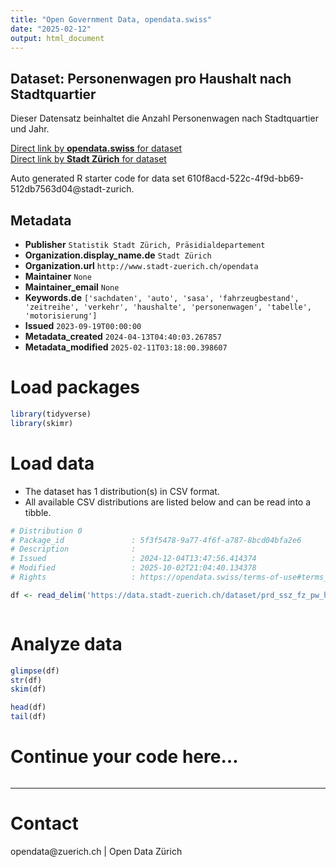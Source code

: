 ```yaml
---
title: "Open Government Data, opendata.swiss"
date: "2025-02-12"
output: html_document
---
```


## Dataset: Personenwagen pro Haushalt nach Stadtquartier

Dieser Datensatz beinhaltet die Anzahl Personenwagen nach Stadtquartier und Jahr. 


[Direct link by **opendata.swiss** for dataset](https://opendata.swiss/de/dataset/personenwagen-pro-haushalt-nach-stadtquartier)<br>
[Direct link by **Stadt Zürich** for dataset](https://data.stadt-zuerich.ch/dataset/prd_ssz_fz_pw_haushalt_quartier_jahr_od2041)

Auto generated R starter code for data set 610f8acd-522c-4f9d-bb69-512db7563d04@stadt-zurich.

## Metadata

- **Publisher** `Statistik Stadt Zürich, Präsidialdepartement`
- **Organization.display_name.de** `Stadt Zürich`
- **Organization.url** `http://www.stadt-zuerich.ch/opendata`
- **Maintainer** `None`
- **Maintainer_email** `None`
- **Keywords.de** `['sachdaten', 'auto', 'sasa', 'fahrzeugbestand', 'zeitreihe', 'verkehr', 'haushalte', 'personenwagen', 'tabelle', 'motorisierung']`
- **Issued** `2023-09-19T00:00:00`
- **Metadata_created** `2024-04-13T04:40:03.267857`
- **Metadata_modified** `2025-02-11T03:18:00.398607`


# Load packages

```r

library(tidyverse)
library(skimr)

```

# Load data

-   The dataset has 1 distribution(s) in CSV format.
-   All available CSV distributions are listed below and can be read into a tibble.

```r

# Distribution 0
# Package_id               : 5f3f5478-9a77-4f6f-a787-8bcd04bfa2e6
# Description              : 
# Issued                   : 2024-12-04T13:47:56.414374
# Modified                 : 2025-10-02T21:04:40.134378
# Rights                   : https://opendata.swiss/terms-of-use#terms_open

df <- read_delim('https://data.stadt-zuerich.ch/dataset/prd_ssz_fz_pw_haushalt_quartier_jahr_od2041/download/VER204OD2041.csv')



```

# Analyze data

```r

glimpse(df)
str(df)
skim(df)

head(df)
tail(df)

```

# Continue your code here...

```r

```

------------------------------------------------------------------------

# Contact

opendata@zuerich.ch | Open Data Zürich
